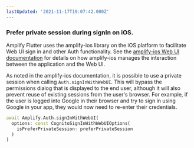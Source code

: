 ```yaml
---
lastUpdated: '2021-11-17T19:07:42.000Z'
---
```

### Prefer private session during signIn on iOS.

Amplify Flutter uses the amplify-ios library on the iOS platform to facilitate Web UI sign in and other Auth functionality. See the [amplify-ios Web UI documentation](/lib/auth/signin_web_ui/q/platform/ios/#prefer-private-session-during-signin) for details on how amplify-ios manages the interaction between the application and the Web UI.

As noted in the amplify-ios documentation, it is possible to use a private session when calling `Auth.signInWithWebUI`. This will bypass the permissions dialog that is displayed to the end user, although it will also prevent reuse of existing sessions from the user's browser. For example, if the user is logged into Google in their browser and try to sign in using Google in your app, they would now need to re-enter their credentials.

```dart
await Amplify.Auth.signInWithWebUI(
  options: const CognitoSignInWithWebUIOptions(
    isPreferPrivateSession: preferPrivateSession
  )
)
```
